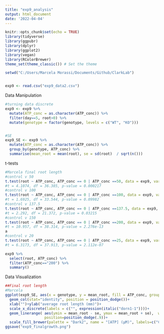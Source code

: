 ```yaml
---
title: "exp9_analysis"
output: html_document
date: '2022-04-04'
---
```



```r
knitr::opts_chunk$set(echo = TRUE)
library(tidyverse)
library(ggpubr)
library(dplyr)
library(ggplot2)
library(vegan)
library(RColorBrewer)
theme_set(theme_classic()) # Set the theme

setwd("C:/Users/Marcela Morassi/Documents/Github/ClarkLab")


exp9 <- read.csv("exp9_data2.csv")
```

Data Manipulation
```r
#turning data discrete
exp9 <- exp9 %>% 
  mutate(ATP_conc = as.character(ATP_conc)) %>% 
  filter(day==5, root>0) %>% 
  mutate(genotype = factor(genotype, levels = c("WT", "KO")))


#SE
exp9_SE <- exp9 %>% 
  mutate(ATP_conc = as.character(ATP_conc)) %>%
  group_by(genotype, ATP_conc) %>% 
  summarise(mean_root = mean(root), se = sd(root)  / sqrt(n()))
```

t-tests
```r
#Marcela final root length
#control v 50
t.test(root ~ ATP_conc, ATP_conc == 0 | ATP_conc ==50, data = exp9, var.equal=FALSE, conf.level=0.95)
#t = 4.1074, df = 36.385, p-value = 0.000217
#control v 100
t.test(root ~ ATP_conc, ATP_conc == 0 | ATP_conc ==100, data = exp9, var.equal=FALSE, conf.level=0.95)
#t = 1.6925, df = 33.544, p-value = 0.09982
#control v 137.5
t.test(root ~ ATP_conc, ATP_conc == 0 | ATP_conc ==137.5, data = exp9, var.equal=FALSE, conf.level=0.95)
#t = 2.292, df = 21.372, p-value = 0.03215
#control v 150
t.test(root ~ ATP_conc, ATP_conc == 0 | ATP_conc ==200, data = exp9, var.equal=FALSE, conf.level=0.95)
#t = 10.957, df = 38.314, p-value = 2.276e-13
a
#control v 20
t.test(root ~ ATP_conc, ATP_conc == 0 | ATP_conc ==25, data = exp9, var.equal=FALSE, conf.level=0.95)
#t = 6.3173, df = 37.913, p-value = 2.112e-07

exp9 %>% 
  select(root, ATP_conc) %>% 
  filter(ATP_conc=="200") %>% 
  summary()


```

Data Visualization
```r


##Final root length
#Marcela
ggplot(exp9_SE, aes(x = genotype, y = mean_root, fill = ATP_conc, group = factor (ATP_conc)), col=palette) +
  geom_col(stat="identity", position = position_dodge())+
  xlab("")+ylab("average root length (mm)")+
  scale_x_discrete(labels = c("", expression(italic("dorn1-1"))))+
  geom_linerange( aes(ymin = mean_root - se, ymax = mean_root + se),  width=.2,
                  position=position_dodge(.9))+
  scale_fill_brewer(palette = "Dark2", name = "[ATP] (µM)", labels=c("Control", "25", "50", "100", "137.5", "200"))
ggsave("exp9_finalgrowth.png")
```


